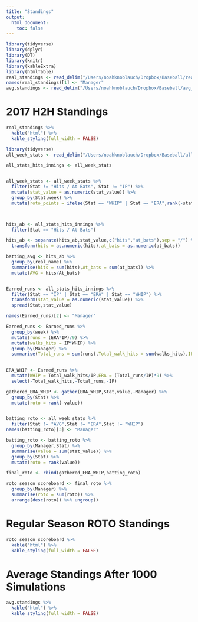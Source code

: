 ```yaml
---
title: "Standings"
output: 
  html_document:
    toc: false
---
```

```r
library(tidyverse)
library(dplyr)
library(DT)
library(knitr)
library(kableExtra)
library(htmlTable)
real_standings <- read_delim("/Users/noahknoblauch/Dropbox/Baseball/real_standings.txt",delim = "\t")
names(real_standings)[1] <- "Manager"
avg.standings <- read_delim("/Users/noahknoblauch/Dropbox/Baseball/avg_sim_standings.txt",delim = "\t")
```

# 2017 H2H Standings

```r
real_standings %>% 
  kable("html") %>%
  kable_styling(full_width = FALSE)
```


```r
library(tidyverse)
all_week_stats <- read_delim("/Users/noahknoblauch/Dropbox/Baseball/all_week_stats.txt",delim = "\t",guess_max = 10000)

all_stats_hits_innings <- all_week_stats


all_week_stats <- all_week_stats %>%
  filter(Stat != "Hits / At Bats", Stat != "IP") %>%
  mutate(stat_value = as.numeric(stat_value)) %>%
  group_by(Stat,week) %>%
  mutate(roto_points = ifelse(Stat == "WHIP" | Stat == "ERA",rank(-stat_value),rank(stat_value)))



hits_ab <- all_stats_hits_innings %>%
  filter(Stat == "Hits / At Bats")

hits_ab <- separate(hits_ab,stat_value,c("hits","at_bats"),sep = "/") %>%
  transform(hits = as.numeric(hits),at_bats = as.numeric(at_bats))

batting_avg <- hits_ab %>%
  group_by(real_name) %>%
  summarise(hits = sum(hits),At_bats = sum(at_bats)) %>%
  mutate(AVG = hits/At_bats)


Earned_runs <- all_stats_hits_innings %>%
  filter(Stat == "IP" | Stat == "ERA" | Stat == "WHIP") %>%
  transform(stat_value = as.numeric(stat_value)) %>%
  spread(Stat,stat_value)

names(Earned_runs)[2] <- "Manager"

Earned_runs <- Earned_runs %>%
  group_by(week) %>%
  mutate(runs = (ERA*IP)/9) %>%
  mutate(walks_hits = IP*WHIP) %>%
  group_by(Manager) %>%
  summarise(Total_runs = sum(runs),Total_walk_hits = sum(walks_hits),IP = sum(IP))
  

ERA_WHIP <- Earned_runs %>%
  mutate(WHIP = Total_walk_hits/IP,ERA = (Total_runs/IP)*9) %>%
  select(-Total_walk_hits,-Total_runs,-IP)

gathered_ERA_WHIP <- gather(ERA_WHIP,Stat,value,-Manager) %>%
  group_by(Stat) %>%
  mutate(roto = rank(-value))


batting_roto <- all_week_stats %>%
  filter(Stat != "AVG",Stat != "ERA",Stat != "WHIP")
names(batting_roto)[3] <- "Manager"

batting_roto <- batting_roto %>%
  group_by(Manager,Stat) %>%
  summarise(value = sum(stat_value)) %>%
  group_by(Stat) %>%
  mutate(roto = rank(value))

final_roto <- rbind(gathered_ERA_WHIP,batting_roto)

roto_season_scoreboard <- final_roto %>%
  group_by(Manager) %>%
  summarise(roto = sum(roto)) %>%
  arrange(desc(roto)) %>% ungroup()


```


# Regular Season ROTO Standings

```r
roto_season_scoreboard %>% 
  kable("html") %>%
  kable_styling(full_width = FALSE)
```


# Average Standings After 1000 Simulations

```r
avg.standings %>% 
  kable("html") %>%
  kable_styling(full_width = FALSE)
```
